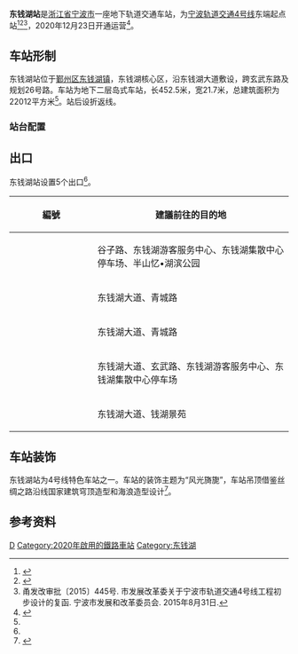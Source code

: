 {{Infobox station
| name = 东钱湖站
| eng_name = Dongqian Lake Station
| linecolour = {{NingboRT color|4|s}}
| type = [[地铁站|地铁站]]
| image = Dongqian Lake Station, 2020-12-26 06.jpg
| caption = 东钱湖站站厅，摄于2020年12月
| address = [[东钱湖镇|东钱湖镇]]
| borough = [[浙江省|浙江省]][[宁波市|宁波市]][[鄞州区|鄞州区]]
| country = {{CHN}}
| coordinates = {{coord|format=dms|display=inline,title|Region:CN_Railway_Station}}
| owned = [[宁波市轨道交通集团有限公司|宁波市轨道交通集团]]
| operator = 宁波市轨道交通集团运营分公司
| line = {{NingboRT Sign|4|full}}
| distance = 
| platform = 1个[[岛式站台|岛式站台]]
| tracks = 2条
| bus_routes = <!--公交线路-->
| bus_stands = <!--公交站数量-->
| connections = <!--换乘交通-->
| structure = 地下车站
| hall = 地下站厅
| Interchange = 
| elevator = 2部
| exits = 2个
| disabled = <!--无障碍设施-->
| depth = <!--车站埋深-->
| levels = 2层
| architect = 
| architectural_style = 
| colour = 
| status = 在用
| built = 
| opened = {{NingboRT Dater|ymd|line=4}}
| closed = 
| former = 
| passengers = 
| pass_year = 
| pass_rank = 
| station_hours =
| hours = {{NingboRT Station Time|4|宁东|0:26|慈东|0:58|东慈|0:0}}
| first = {{NingboRT Time|4东慈F|0:0}}
| last = {{NingboRT Time|4东慈L|0:0}}
| adjacent = {{s-rail-start}}
{{s-rail|title=NingboRT}}
{{s-line new|system=NingboRT|line=4|previous=小洋江|next=国际会议中心|note2={{NingboRT Dater|东延|year|开通|line=4|type=E}}|type2=F}}
{{end box}}
| route_map =
{{bs-map|inline=1|legend=0
|top=往[[小洋江站|小洋江站]]{{pad|30px}}
|map=
utSTRf\\\utSTRg
utSTR+BSl\BS\BS\utSTR+BSr
utSTR+BSl\BS\BS\utSTR+BSr
utABZg2\utSTRc3\utSTRc2\utABZg3
utSTR!~utSTRc1\utABZ4+2f\utABZ1+3f\utSTR!~utSTRc4
utSTR\utABZg+1\utABZg+4\utSTR
utSTR\utSTR\utSTR\utSTR
utSTR!~utSTRc2\utABZg3\utABZg2\utSTR!~utSTRc3
utABZg+1\utENDEe!~utSTRc4\utENDEe!~utSTRc1\utABZg+4
utSTRf\\\utSTRg
|bottom=往[[国际会议中心站|国际会议中心站]]（预留）
}}
}}
'''东钱湖站'''是[[浙江省|浙江省]][[宁波市|宁波市]]一座地下轨道交通车站，为[[宁波轨道交通|宁波轨道交通]][[宁波轨道交通4号线|4号线]]东端起点站<ref>{{cite web|url=http://news.cnnb.com.cn/system/2015/09/08/008394376.shtml|title=4号线要来了！离开工差最后一步 看车站位置离你家远不远|publisher=甬派客户端|date=2015-09-08|accessdate=2017-12-23|archive-date=2015-09-19|archive-url=https://web.archive.org/web/20150919155509/http://news.cnnb.com.cn/system/2015/09/08/008394376.shtml|dead-url=yes}}</ref><ref>{{cite web|url=http://news.cnnb.com.cn/system/2016/02/25/008473173.shtml|title=宁波地铁4号线、2号线二期站名命名方案公示|publisher=中国宁波网|date=2016-02-25|accessdate=2017-12-23|archive-date=2016-02-26|archive-url=https://web.archive.org/web/20160226083938/http://news.cnnb.com.cn/system/2016/02/25/008473173.shtml|dead-url=yes}}</ref><ref name="main">甬发改审批〔2015〕445号. 市发展改革委关于宁波市轨道交通4号线工程初步设计的复函. 宁波市发展和改革委员会. 2015年8月31日.</ref>，2020年12月23日开通运营<ref name="open-ride4">{{Cite web|title=官宣！宁波轨道交通4号线12月23日上午10时开通运营|url=http://news.cnnb.com.cn/system/2020/12/21/030214390.shtml|accessdate=2020-12-21|author=张燕|date=2020-12-21|format=|publisher=中国宁波网|language=|archiveurl=https://web.archive.org/web/20201221095359/http://news.cnnb.com.cn/system/2020/12/21/030214390.shtml|archivedate=2020-12-21|dead-url=no}}</ref>。

== 车站形制 ==
东钱湖站位于[[鄞州区|鄞州区]][[东钱湖镇|东钱湖镇]]，东钱湖核心区，沿东钱湖大道敷设，跨玄武东路及规划26号路。车站为地下二层岛式车站，长452.5米，宽21.7米，总建筑面积为22012平方米<ref name="main" />。站后设折返线。

=== 站台配置 ===
{{RenderStations|system=NingboRT|
{{RailStStart|北}}
{{RailStLine|1|1|dir=l|{{NingboRT Sign|4}} $$小洋江$$・{{NingboRT Terminus|4|left}}方向}}
{{RailStPlatform|岛}}
{{RailStLine|2|2|dir=r|{{NingboRT Sign|4}} 终点站下客站台}}
{{RailStEnd|南}}
}}

== 出口 ==
东钱湖站设置5个出口<ref name="main" />。
{| class="wikitable"
! width="135px" |編號
!建議前往的目的地
|-
|{{NingboRT Exit|A}}
|谷子路、东钱湖游客服务中心、东钱湖集散中心停车场、半山忆•湖滨公园
|-
|{{NingboRT Exit|B}}
|东钱湖大道、青城路
|-
|{{NingboRT Exit|C}}
|东钱湖大道、青城路
|-
|{{NingboRT Exit|D}}
|东钱湖大道、玄武路、东钱湖游客服务中心、东钱湖集散中心停车场
|-
|{{NingboRT Exit|E}}
|东钱湖大道、钱湖景苑
|}

== 车站装饰 ==
东钱湖站为4号线特色车站之一。车站的装饰主题为“风光旖旎”，车站吊顶借鉴丝绸之路沿线国家建筑穹顶造型和海浪造型设计<ref>{{cite web|url=http://news.cnnb.com.cn/system/2020/12/07/030210693.shtml|title=宁波地铁4号线快来啦 记者试乘探营|publisher=中国宁波网|author=张燕|author2=徐能|date=2020-12-07|accessdate=2020-12-15|archiveurl=https://web.archive.org/web/20201209130313/http://news.cnnb.com.cn/system/2020/12/07/030210693.shtml|archivedate=2020-12-09|dead-url=no}}</ref>。

== 参考资料 ==
{{reflist|2}}

{{宁波轨道交通4号线|D}}
[[Category:鄞州区轨道交通车站|D]]
[[Category:2020年啟用的鐵路車站|Category:2020年啟用的鐵路車站]]
[[Category:东钱湖|Category:东钱湖]]
